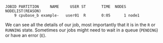 ```output
JOBID PARTITION     NAME     USER ST       TIME  NODES NODELIST(REASON)
    9 cpubase_b example-   user01  R       0:05      1 node1
```

We can see all the details of our job, most importantly that it is in the `R`
or `RUNNING` state. Sometimes our jobs might need to wait in a queue
(`PENDING`) or have an error (`E`).
